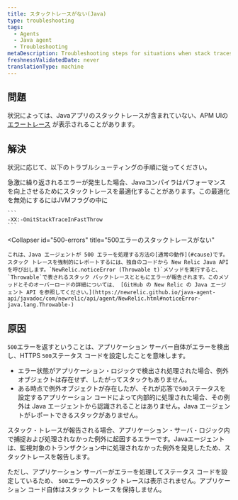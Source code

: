 ```yaml
---
title: スタックトレースがない(Java)
type: troubleshooting
tags:
  - Agents
  - Java agent
  - Troubleshooting
metaDescription: Troubleshooting steps for situations when stack traces are missing for error traces with your New Relic Java app.
freshnessValidatedDate: never
translationType: machine
---
```


## 問題

状況によっては、Javaアプリのスタックトレースが含まれていない、APM UIの [エラートレース](/docs/apm/applications-menu/error-analytics/error-analytics-manage-error-traces) が表示されることがあります。

## 解決

状況に応じて、以下のトラブルシューティングの手順に従ってください。

<CollapserGroup>
  <Collapser
    id="repeated-errors"
    title="急速に繰り返されるエラーのスタックトレースがない"
  >
    急激に繰り返されるエラーが発生した場合、Javaコンパイラはパフォーマンスを向上させるためにスタックトレースを最適化することがあります。この最適化を無効にするにはJVMフラグの中に

    ```
    -XX:-OmitStackTraceInFastThrow
    ```
  </Collapser>

  <Collapser
    id="500-errors"
    title="500エラーのスタックトレースがない"
  >
    これは、Java エージェントが 500 エラーを処理する方法の[通常の動作](#cause)です。スタック トレースを強制的にレポートするには、独自のコードから New Relic Java API を呼び出します。`NewRelic.noticeError (Throwable t)`メソッドを実行すると、 `Throwable`で表されるスタック バックトレースとともにエラーが報告されます。このメソッドとそのオーバーロードの詳細については、 [GitHub の New Relic の Java エージェント API を参照してください。](https://newrelic.github.io/java-agent-api/javadoc/com/newrelic/api/agent/NewRelic.html#noticeError-java.lang.Throwable-)
  </Collapser>
</CollapserGroup>

## 原因

`500`エラーを返すということは、アプリケーション サーバー自体がエラーを検出し、HTTPS `500`ステータス コードを設定したことを意味します。

* エラー状態がアプリケーション・ロジックで検出され処理された場合、例外オブジェクトは存在せず、したがってスタックもありません。
* ある時点で例外オブジェクトが存在したが、それが応答で`500`ステータスを設定するアプリケーション コードによって内部的に処理された場合、その例外は Java エージェントから認識されることはありません。Java エージェントがレポートできるスタックがありません。

スタック・トレースが報告される場合、アプリケーション・サーバ・ロジック内で捕捉および処理されなかった例外に起因するエラーです。Javaエージェントは、監視対象のトランザクション中に処理されなかった例外を発見したため、スタックトレースを報告します。

ただし、アプリケーション サーバーがエラーを処理してステータス コードを設定しているため、 `500`エラーのスタック トレースは表示されません。アプリケーション コード自体はスタック トレースを保持しません。